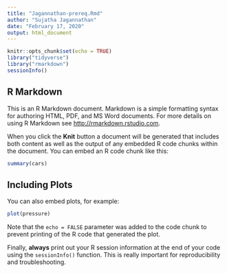 ```yaml
---
title: "Jagannathan-prereq.Rmd"
author: "Sujatha Jagannathan"
date: "February 17, 2020"
output: html_document
---
```


```r
knitr::opts_chunk$set(echo = TRUE)
library("tidyverse")
library("rmarkdown")
sessionInfo()
```


## R Markdown

This is an R Markdown document. Markdown is a simple formatting syntax for authoring HTML, PDF, and MS Word documents. For more details on using R Markdown see <http://rmarkdown.rstudio.com>.

When you click the **Knit** button a document will be generated that includes both content as well as the output of any embedded R code chunks within the document. You can embed an R code chunk like this:

```r
summary(cars)
```

## Including Plots

You can also embed plots, for example:

```r
plot(pressure)
```

Note that the `echo = FALSE` parameter was added to the code chunk to prevent printing of the R code that generated the plot.

Finally, __always__ print out your R session information at the end of your code using the `sessionInfo()` function. This is really important for reproducibility and troubleshooting.

